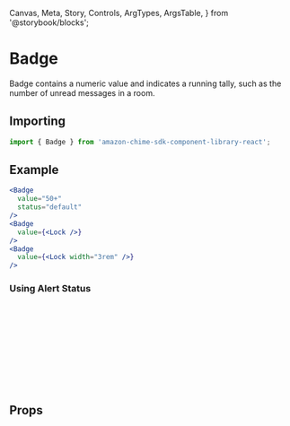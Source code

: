   Canvas,
  Meta,
  Story,
  Controls,
  ArgTypes,
  ArgsTable,
} from '@storybook/blocks';


<Meta of={BadgeStories} />

# Badge

Badge contains a numeric value and indicates a running tally, such as the number of unread messages in a room.

## Importing

```javascript
import { Badge } from 'amazon-chime-sdk-component-library-react';
```

## Example

<Canvas>
  <Story of={BadgeStories.BasicBadge} />
  <Story of={BadgeStories.IconBadge} />
</Canvas>

```jsx
<Badge
  value="50+"
  status="default"
/>
<Badge
  value={<Lock />}
/>
<Badge
  value={<Lock width="3rem" />}
/>
```

### Using Alert Status

<Canvas of={BadgeStories.BasicBadge} />
<Canvas of={BadgeStories.IconBadge} />

```jsx
<Badge
  value="50+"
  status="alert"
/>
<Badge
  value={<Lock />}
/>
<Badge
  value={<Lock width="3rem" />}
/>
```

## Props

<ArgsTable />
